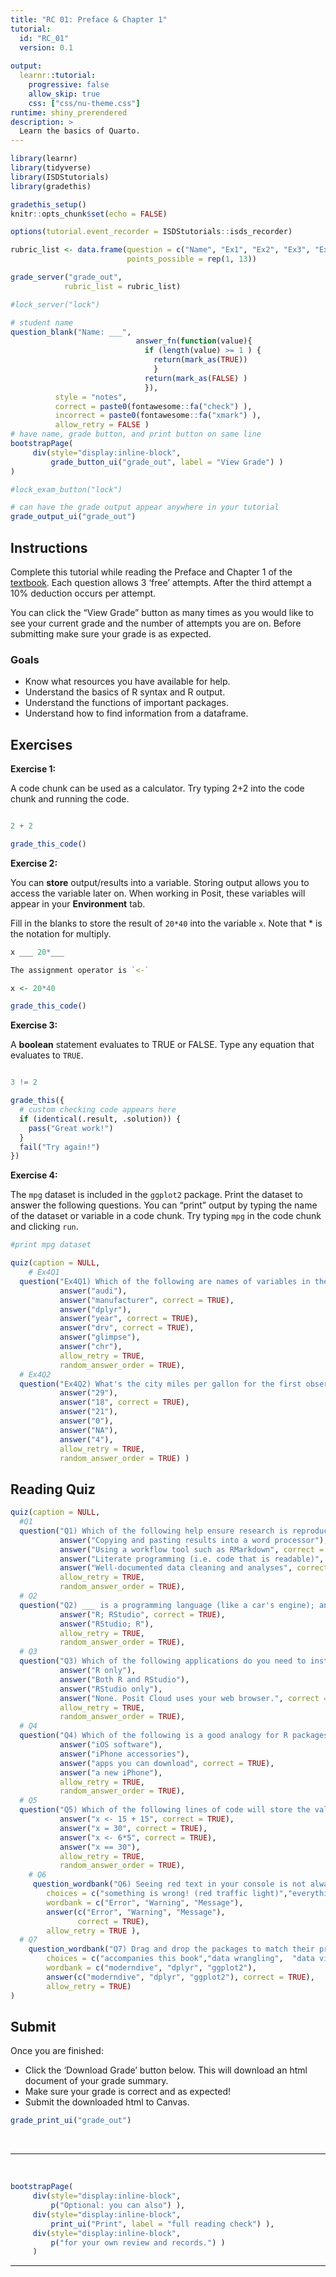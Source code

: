 ```yaml
---
title: "RC 01: Preface & Chapter 1"
tutorial:
  id: "RC_01"
  version: 0.1
  
output:
  learnr::tutorial:
    progressive: false
    allow_skip: true
    css: ["css/nu-theme.css"]
runtime: shiny_prerendered
description: >
  Learn the basics of Quarto.
---
```


```r
library(learnr)
library(tidyverse)
library(ISDStutorials)
library(gradethis)

gradethis_setup()
knitr::opts_chunk$set(echo = FALSE)

options(tutorial.event_recorder = ISDStutorials::isds_recorder)
```

```r
rubric_list <- data.frame(question = c("Name", "Ex1", "Ex2", "Ex3", "Ex4Q1", "Ex4Q2", "Q1", "Q2", "Q3", "Q4", "Q5", "Q6", "Q7"),
                          points_possible = rep(1, 13))

grade_server("grade_out", 
            rubric_list = rubric_list)

#lock_server("lock")
```

```r
# student name
question_blank("Name: ___",
                            answer_fn(function(value){
                              if (length(value) >= 1 ) {
                                return(mark_as(TRUE))
                                }
                              return(mark_as(FALSE) )
                              }),
          style = "notes",
          correct = paste0(fontawesome::fa("check") ),
          incorrect = paste0(fontawesome::fa("xmark") ),
          allow_retry = FALSE )
# have name, grade button, and print button on same line
bootstrapPage(
     div(style="display:inline-block",
         grade_button_ui("grade_out", label = "View Grade") )
)

#lock_exam_button("lock")

# can have the grade output appear anywhere in your tutorial
grade_output_ui("grade_out")
```

## Instructions

Complete this tutorial while reading the Preface and Chapter 1 of the [textbook](https://nustat.github.io/intro-stat-data-sci/). Each question allows 3 'free' attempts. After the third attempt a 10% deduction occurs per attempt.

You can click the "View Grade" button as many times as you would like to see your current grade and the number of attempts you are on. Before submitting make sure your grade is as expected.


### Goals

-   Know what resources you have available for help.
-   Understand the basics of R syntax and R output.
-   Understand the functions of important packages.
-   Understand how to find information from a dataframe.


## Exercises

**Exercise 1:**

A code chunk can be used as a calculator. Try typing 2+2 into the code chunk and running the code.

```r

```

```r
2 + 2
```

```r
grade_this_code()
```

**Exercise 2:**

You can **store** output/results into a variable. Storing output allows you to access the variable later on. When working in Posit, these variables will appear in your **Environment** tab.

Fill in the blanks to store the result of `20*40` into the variable `x`. Note that * is the notation for multiply.

```r
x ___ 20*___
```

```r
The assignment operator is `<-`
```

```r
x <- 20*40
```

```r
grade_this_code()
```


**Exercise 3:**

A **boolean** statement evaluates to TRUE or FALSE. Type any equation that evaluates to `TRUE`.

```r

```

```r
3 != 2
```

```r
grade_this({
  # custom checking code appears here
  if (identical(.result, .solution)) {
    pass("Great work!")
  }
  fail("Try again!")
})
```


**Exercise 4:**

The `mpg` dataset is included in the `ggplot2` package. Print the dataset to answer the following questions. You can "print" output by typing the name of the dataset or variable in a code chunk. Try typing `mpg` in the code chunk and clicking `run`.

```r
#print mpg dataset
```


```r
quiz(caption = NULL,
    # Ex4Q1
  question("Ex4Q1) Which of the following are names of variables in the mpg data frame?",
           answer("audi"),
           answer("manufacturer", correct = TRUE),
           answer("dplyr"),
           answer("year", correct = TRUE),
           answer("drv", correct = TRUE),
           answer("glimpse"),
           answer("chr"),
           allow_retry = TRUE,
           random_answer_order = TRUE), 
  # Ex4Q2
  question("Ex4Q2) What's the city miles per gallon for the first observation in the mpg dataframe?",
           answer("29"),
           answer("18", correct = TRUE),
           answer("21"),
           answer("0"),
           answer("NA"),
           answer("4"), 
           allow_retry = TRUE,
           random_answer_order = TRUE) )
```


## Reading Quiz

```r
quiz(caption = NULL,
  #Q1
  question("Q1) Which of the following help ensure research is reproducible? Select all that apply.",
           answer("Copying and pasting results into a word processor"),
           answer("Using a workflow tool such as RMarkdown", correct = TRUE),
           answer("Literate programming (i.e. code that is readable)", correct = TRUE),
           answer("Well-documented data cleaning and analyses", correct = TRUE),
           allow_retry = TRUE,
           random_answer_order = TRUE), 
  # Q2
  question("Q2) ___ is a programming language (like a car's engine); and ___ is an inintegrated development environment (like a car dashboard)",
           answer("R; RStudio", correct = TRUE),
           answer("RStudio; R"),
           allow_retry = TRUE,
           random_answer_order = TRUE),
  # Q3
  question("Q3) Which of the following applications do you need to install on your computer for this course?",
           answer("R only"),
           answer("Both R and RStudio"),
           answer("RStudio only"),
           answer("None. Posit Cloud uses your web browser.", correct = TRUE),
           allow_retry = TRUE,
           random_answer_order = TRUE),
  # Q4
  question("Q4) Which of the following is a good analogy for R packages?",
           answer("iOS software"),
           answer("iPhone accessories"),
           answer("apps you can download", correct = TRUE),
           answer("a new iPhone"),
           allow_retry = TRUE,
           random_answer_order = TRUE),
  # Q5
  question("Q5) Which of the following lines of code will store the value 30 in the object x? Select all that apply.",
           answer("x <- 15 + 15", correct = TRUE),
           answer("x = 30", correct = TRUE),
           answer("x <- 6*5", correct = TRUE),
           answer("x == 30"),
           allow_retry = TRUE,
           random_answer_order = TRUE), 
    # Q6
     question_wordbank("Q6) Seeing red text in your console is not always bad. Drag and drop the three different types of feedback R givew with how they should be interpreted.",
        choices = c("something is wrong! (red traffic light)","everything is working fine, but watch out/pay attention (yellow traffic light)", "everything is working fine (green traffic light)"),
        wordbank = c("Error", "Warning", "Message"),
        answer(c("Error", "Warning", "Message"), 
               correct = TRUE), 
        allow_retry = TRUE ),
  # Q7
    question_wordbank("Q7) Drag and drop the packages to match their primary purpose",
        choices = c("accompanies this book","data wrangling",  "data visualization"),
        wordbank = c("moderndive", "dplyr", "ggplot2"),
        answer(c("moderndive", "dplyr", "ggplot2"), correct = TRUE), 
        allow_retry = TRUE)
)
```


## Submit

Once you are finished:

-   Click the 'Download Grade' button below. This will download an html document of your grade summary.
-   Make sure your grade is correct and as expected!
-   Submit the downloaded html to Canvas.

```r
grade_print_ui("grade_out")
```

<br>
<hr /> 
<br>

```r
bootstrapPage(
     div(style="display:inline-block", 
         p("Optional: you can also") ),
     div(style="display:inline-block",
         print_ui("Print", label = "full reading check") ),
     div(style="display:inline-block", 
         p("for your own review and records.") ) 
     )
```
<hr /> 
